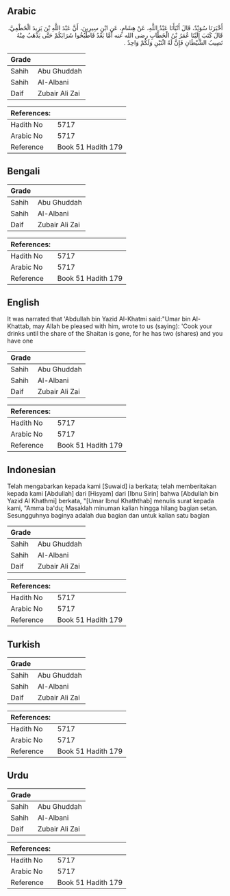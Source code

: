 ## Arabic


<div dir="rtl" lang="ar" style={{fontSize:'larger',backgroundColor:'#f8f9fa',padding:20}}>
أَخْبَرَنَا سُوَيْدٌ، قَالَ أَنْبَأَنَا عَبْدُ اللَّهِ، عَنْ هِشَامٍ، عَنِ ابْنِ سِيرِينَ، أَنَّ عَبْدَ اللَّهِ بْنَ يَزِيدَ الْخَطْمِيَّ، قَالَ كَتَبَ إِلَيْنَا عُمَرُ بْنُ الْخَطَّابِ رضى الله عنه أَمَّا بَعْدُ فَاطْبُخُوا شَرَابَكُمْ حَتَّى يَذْهَبُ مِنْهُ نَصِيبُ الشَّيْطَانِ فَإِنَّ لَهُ اثْنَيْنِ وَلَكُمْ وَاحِدٌ ‏.‏
</div>
<div style={{backgroundColor:'#f8f9fa',padding:20, marginBottom: 10}}><table> <thead> <tr> <th>Grade</th> <th></th> </tr> </thead> <tbody> <tr><td>Sahih</td><td>Abu Ghuddah</td></tr><tr><td>Sahih</td><td>Al-Albani</td></tr><tr><td>Daif</td><td>Zubair Ali Zai</td></tr></tbody></table><table> <thead> <tr> <th>References:</th> <th></th> </tr> </thead> <tbody><tr><td>Hadith No</td><td>5717</td></tr><tr><td>Arabic No</td><td>5717</td></tr><tr><td>Reference</td><td>Book 51 Hadith 179</td></tr></tbody></table></div>

## Bengali


<div dir="ltr" lang="bn" style={{fontSize:'larger',backgroundColor:'#f8f9fa',padding:20}}>

</div>
<div style={{backgroundColor:'#f8f9fa',padding:20, marginBottom: 10}}><table> <thead> <tr> <th>Grade</th> <th></th> </tr> </thead> <tbody> <tr><td>Sahih</td><td>Abu Ghuddah</td></tr><tr><td>Sahih</td><td>Al-Albani</td></tr><tr><td>Daif</td><td>Zubair Ali Zai</td></tr></tbody></table><table> <thead> <tr> <th>References:</th> <th></th> </tr> </thead> <tbody><tr><td>Hadith No</td><td>5717</td></tr><tr><td>Arabic No</td><td>5717</td></tr><tr><td>Reference</td><td>Book 51 Hadith 179</td></tr></tbody></table></div>

## English


<div dir="ltr" lang="en" style={{fontSize:'larger',backgroundColor:'#f8f9fa',padding:20}}>
It was narrated that 'Abdullah bin Yazid Al-Khatmi said:"Umar bin Al-Khattab, may Allah be pleased with him, wrote to us (saying): 'Cook your drinks until the share of the Shaitan is gone, for he has two (shares) and you have one
</div>
<div style={{backgroundColor:'#f8f9fa',padding:20, marginBottom: 10}}><table> <thead> <tr> <th>Grade</th> <th></th> </tr> </thead> <tbody> <tr><td>Sahih</td><td>Abu Ghuddah</td></tr><tr><td>Sahih</td><td>Al-Albani</td></tr><tr><td>Daif</td><td>Zubair Ali Zai</td></tr></tbody></table><table> <thead> <tr> <th>References:</th> <th></th> </tr> </thead> <tbody><tr><td>Hadith No</td><td>5717</td></tr><tr><td>Arabic No</td><td>5717</td></tr><tr><td>Reference</td><td>Book 51 Hadith 179</td></tr></tbody></table></div>

## Indonesian


<div dir="ltr" lang="id" style={{fontSize:'larger',backgroundColor:'#f8f9fa',padding:20}}>
Telah mengabarkan kepada kami [Suwaid] ia berkata; telah memberitakan kepada kami [Abdullah] dari [Hisyam] dari [Ibnu Sirin] bahwa [Abdullah bin Yazid Al Khathmi] berkata, "[Umar Ibnul Khaththab] menulis surat kepada kami, "Amma ba'du; Masaklah minuman kalian hingga hilang bagian setan. Sesungguhnya baginya adalah dua bagian dan untuk kalian satu bagian
</div>
<div style={{backgroundColor:'#f8f9fa',padding:20, marginBottom: 10}}><table> <thead> <tr> <th>Grade</th> <th></th> </tr> </thead> <tbody> <tr><td>Sahih</td><td>Abu Ghuddah</td></tr><tr><td>Sahih</td><td>Al-Albani</td></tr><tr><td>Daif</td><td>Zubair Ali Zai</td></tr></tbody></table><table> <thead> <tr> <th>References:</th> <th></th> </tr> </thead> <tbody><tr><td>Hadith No</td><td>5717</td></tr><tr><td>Arabic No</td><td>5717</td></tr><tr><td>Reference</td><td>Book 51 Hadith 179</td></tr></tbody></table></div>

## Turkish


<div dir="ltr" lang="tr" style={{fontSize:'larger',backgroundColor:'#f8f9fa',padding:20}}>

</div>
<div style={{backgroundColor:'#f8f9fa',padding:20, marginBottom: 10}}><table> <thead> <tr> <th>Grade</th> <th></th> </tr> </thead> <tbody> <tr><td>Sahih</td><td>Abu Ghuddah</td></tr><tr><td>Sahih</td><td>Al-Albani</td></tr><tr><td>Daif</td><td>Zubair Ali Zai</td></tr></tbody></table><table> <thead> <tr> <th>References:</th> <th></th> </tr> </thead> <tbody><tr><td>Hadith No</td><td>5717</td></tr><tr><td>Arabic No</td><td>5717</td></tr><tr><td>Reference</td><td>Book 51 Hadith 179</td></tr></tbody></table></div>

## Urdu


<div dir="rtl" lang="ur" style={{fontSize:'larger',backgroundColor:'#f8f9fa',padding:20}}>

</div>
<div style={{backgroundColor:'#f8f9fa',padding:20, marginBottom: 10}}><table> <thead> <tr> <th>Grade</th> <th></th> </tr> </thead> <tbody> <tr><td>Sahih</td><td>Abu Ghuddah</td></tr><tr><td>Sahih</td><td>Al-Albani</td></tr><tr><td>Daif</td><td>Zubair Ali Zai</td></tr></tbody></table><table> <thead> <tr> <th>References:</th> <th></th> </tr> </thead> <tbody><tr><td>Hadith No</td><td>5717</td></tr><tr><td>Arabic No</td><td>5717</td></tr><tr><td>Reference</td><td>Book 51 Hadith 179</td></tr></tbody></table></div>